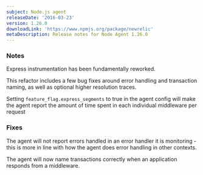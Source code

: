 ```yaml
---
subject: Node.js agent
releaseDate: '2016-03-23'
version: 1.26.0
downloadLink: 'https://www.npmjs.org/package/newrelic'
metaDescription: Release notes for Node Agent 1.26.0
---
```


### Notes

Express instrumentation has been fundamentally reworked.

This refactor includes a few bug fixes around error handling and transaction naming, as well as optional higher resolution traces.

Setting `feature_flag.express_segments` to true in the agent config will make the agent report the amount of time spent in each individual middleware per request

### Fixes

The agent will not report errors handled in an error handler it is monitoring - this is more in line with how the agent does error handling in other contexts.

The agent will now name transactions correctly when an application responds from a middleware.
